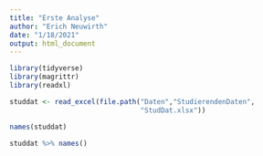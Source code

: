 ```yaml
---
title: "Erste Analyse"
author: "Erich Neuwirth"
date: "1/18/2021"
output: html_document
---
```



```r
library(tidyverse)
library(magrittr)
library(readxl)
```

```r
studdat <- read_excel(file.path("Daten","StudierendenDaten",
                                "StudDat.xlsx"))
```

```r
names(studdat)
```

```r
studdat %>% names()
```

